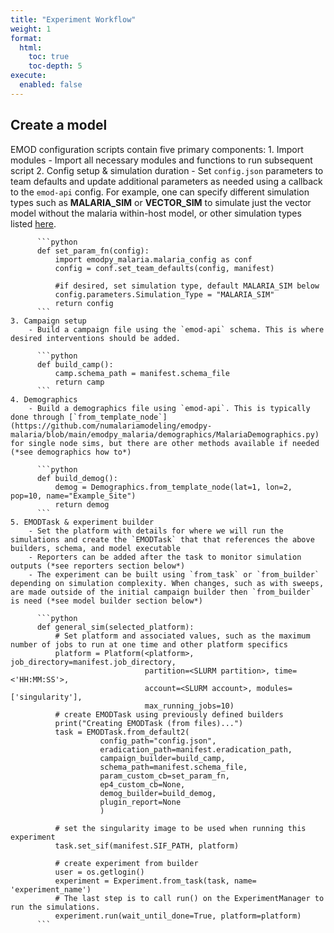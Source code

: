 ```yaml
---
title: "Experiment Workflow"
weight: 1
format: 
  html: 
    toc: true
    toc-depth: 5
execute: 
  enabled: false 
---
```


## Create a model

EMOD configuration scripts contain five primary components:
    1. Import modules
        - Import all necessary modules and functions to run subsequent script
    2. Config setup & simulation duration
        - Set `config.json` parameters to team defaults and update additional parameters as needed using a callback to the `emod-api` config. For example, one can specify different simulation types such as **MALARIA_SIM** or **VECTOR_SIM** to simulate just the vector model without the malaria within-host model, or other simulation types listed [here](https://docs.idmod.org/projects/emod-malaria/en/latest/glossary.html?highlight=Sim_Type#term-simulation-type).
        
          ```python
          def set_param_fn(config):
              import emodpy_malaria.malaria_config as conf
              config = conf.set_team_defaults(config, manifest)
              
              #if desired, set simulation type, default MALARIA_SIM below
              config.parameters.Simulation_Type = "MALARIA_SIM"
              return config
          ```
    3. Campaign setup
        - Build a campaign file using the `emod-api` schema. This is where desired interventions should be added.
        
          ```python
          def build_camp():
              camp.schema_path = manifest.schema_file
              return camp
          ```
    4. Demographics
        - Build a demographics file using `emod-api`. This is typically done through [`from_template_node`](https://github.com/numalariamodeling/emodpy-malaria/blob/main/emodpy_malaria/demographics/MalariaDemographics.py) for single node sims, but there are other methods available if needed (*see demographics how to*)
          
          ```python
          def build_demog():
              demog = Demographics.from_template_node(lat=1, lon=2, pop=10, name="Example_Site")
              return demog
          ```
    5. EMODTask & experiment builder
        - Set the platform with details for where we will run the simulations and create the `EMODTask` that that references the above builders, schema, and model executable
        - Reporters can be added after the task to monitor simulation outputs (*see reporters section below*)
        - The experiment can be built using `from_task` or `from_builder` depending on simulation complexity. When changes, such as with sweeps, are made outside of the initial campaign builder then `from_builder` is need (*see model builder section below*)
        
          ```python
          def general_sim(selected_platform):
              # Set platform and associated values, such as the maximum number of jobs to run at one time and other platform specifics
              platform = Platform(<platform>, job_directory=manifest.job_directory,
                                  partition=<SLURM partition>, time=<'HH:MM:SS'>,
                                  account=<SLURM account>, modules=['singularity'],
                                  max_running_jobs=10)
              # create EMODTask using previously defined builders
              print("Creating EMODTask (from files)...")
              task = EMODTask.from_default2(
                        config_path="config.json",
                        eradication_path=manifest.eradication_path,
                        campaign_builder=build_camp,
                        schema_path=manifest.schema_file,
                        param_custom_cb=set_param_fn,
                        ep4_custom_cb=None,
                        demog_builder=build_demog,
                        plugin_report=None
                        )
    
              # set the singularity image to be used when running this experiment
              task.set_sif(manifest.SIF_PATH, platform)
    
              # create experiment from builder
              user = os.getlogin()
              experiment = Experiment.from_task(task, name= 'experiment_name')
              # The last step is to call run() on the ExperimentManager to run the simulations.
              experiment.run(wait_until_done=True, platform=platform)
          ```

